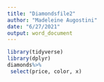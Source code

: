 ```yaml
---
title: "Diamondsfile2"
author: "Madeleine Augostini"
date: "6/27/2021"
output: word_document
---
```


```r
library(tidyverse)
library(dplyr)
diamonds%>%
 select(price, color, x)
```

